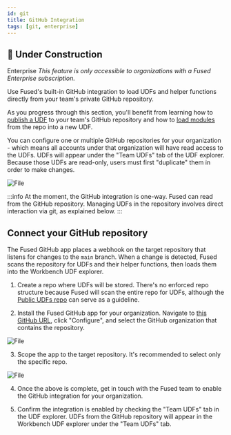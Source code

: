```yaml
---
id: git
title: GitHub Integration
tags: [git, enterprise]
---
```




## <Tag color="#D1E550" fontColor="#141414" >🚧 Under Construction</Tag>


<Tag color="#3399ff">Enterprise</Tag> _This feature is only accessible to organizations with a Fused Enterprise subscription._

Use Fused's built-in GitHub integration to load UDFs and helper functions directly from your team's private GitHub repository.

As you progress through this section, you'll benefit from learning how to [publish a UDF](/contribute/#publish-a-udf-to-a-github-repository) to your team's GitHub repository and how to [load modules](/basics/utilities/#from-github) from the repo into a new UDF.

You can configure one or multiple GitHub repositories for your organization - which means all accounts under that organization will have read access to the UDFs. UDFs will appear under the "Team UDFs" tab of the UDF explorer. Because those UDFs are read-only, users must first "duplicate" them in order to make changes.


<div style={{textAlign: 'center'}}>
<img src={gh1} alt="File" style={{width: 600}} />
</div>

:::info
At the moment, the GitHub integration is one-way. Fused can read from the GitHub repository. Managing UDFs in the repository involves direct interaction via git, as explained below.
:::

## Connect your GitHub repository

The Fused GitHub app places a webhook on the target repository that listens for changes to the `main` branch. When a change is detected, Fused scans the repository for UDFs and their helper functions, then loads them into the Workbench UDF explorer.

1. Create a repo where UDFs will be stored. There's no enforced repo structure because Fused will scan the entire repo for UDFs, although the [Public UDFs repo](https://github.com/fusedio/udfs) can serve as a guideline.

2. Install the Fused GitHub app for your organization. Navigate to [this GitHub URL](https://github.com/apps/fused-io), click "Configure", and select the GitHub organization that contains the repository.  


<div style={{textAlign: 'center'}}>
<img src={gh2} alt="File" style={{width: 400}} />
</div>

3. Scope the app to the target repository. It's recommended to select only the specific repo.


<div style={{textAlign: 'center'}}>
<img src={gh3} alt="File" style={{width: 400}} />
</div>


4. Once the above is complete, get in touch with the Fused team to enable the GitHub integration for your organization. 

5. Confirm the integration is enabled by checking the "Team UDFs" tab in the UDF explorer. UDFs from the GitHub repository will appear in the Workbench UDF explorer under the "Team UDFs" tab.

